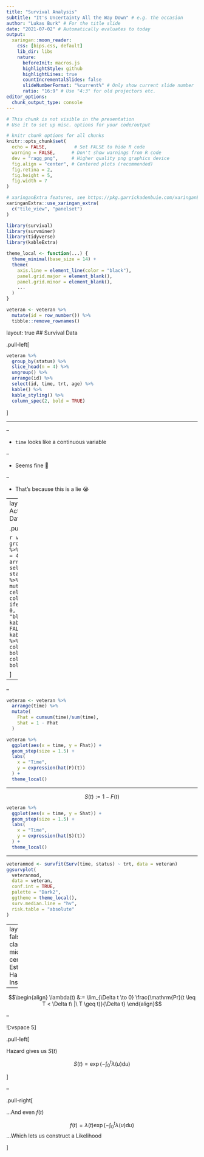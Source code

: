 ```yaml
---
title: "Survival Analysis"
subtitle: "It's Uncertainty All the Way Down" # e.g. the occasion
author: "Lukas Burk" # For the title slide
date: "2021-07-02" # Automatically evaluates to today
output:
  xaringan::moon_reader:
    css: [bips.css, default]
    lib_dir: libs
    nature:
      beforeInit: macros.js
      highlightStyle: github
      highlightLines: true
      countIncrementalSlides: false
      slideNumberFormat: "%current%" # Only show current slide number
      ratio: "16:9" # Use "4:3" for old projectors etc.
editor_options: 
  chunk_output_type: console
---
```


```r
# This chunk is not visible in the presentation
# Use it to set up misc. options for your code/output

# knitr chunk options for all chunks
knitr::opts_chunk$set(
  echo = FALSE,          # Set FALSE to hide R code
  warning = FALSE,      # Don't show warnings from R code
  dev = "ragg_png",     # Higher quality png graphics device
  fig.align = "center", # Centered plots (recommended)
  fig.retina = 2,
  fig.height = 5,
  fig.width = 7
)

# xaringanExtra features, see https://pkg.garrickadenbuie.com/xaringanExtra/
xaringanExtra::use_xaringan_extra(
  c("tile_view", "panelset")
)

library(survival)
library(survminer)
library(tidyverse)
library(kableExtra)

theme_local <- function(...) {
  theme_minimal(base_size = 14) +
  theme(
    axis.line = element_line(color = "black"),
    panel.grid.major = element_blank(),
    panel.grid.minor = element_blank(),
    ...
  )
}

veteran <- veteran %>%
  mutate(id = row_number()) %>%
  tibble::remove_rownames()
```

layout: true
## Survival Data

.pull-left[

```r
veteran %>%
  group_by(status) %>%
  slice_head(n = 4) %>%
  ungroup() %>%
  arrange(id) %>%
  select(id, time, trt, age) %>%
  kable() %>%
  kable_styling() %>%
  column_spec(2, bold = TRUE)
```

]

---

--

- `time` looks like a continuous variable

--

- Seems fine 🧐

--

- That's because this is a lie 😭


---
layout: true 
## Actual Survival Data

.pull-left[

```r
veteran %>%
  group_by(status) %>%
  slice_head(n = 4) %>%
  arrange(id) %>%
  select(id, time, status, trt, age) %>%
  head() %>%
  mutate(
    status = cell_spec(status, color = ifelse(status == 0, "red", "black"))
  ) %>%
  kable(escape = FALSE) %>%
  kable_styling() %>%
  column_spec(2, bold = TRUE) %>%
  column_spec(3, bold = TRUE)
```

]

---

--

```r
veteran <- veteran %>%
  arrange(time) %>%
  mutate(
    Fhat = cumsum(time)/sum(time),
    Shat = 1 - Fhat
  )

veteran %>%
  ggplot(aes(x = time, y = Fhat)) +
  geom_step(size = 1.5) +
  labs(
    x = "Time",
    y = expression(hat(F)(t))
  ) +
  theme_local()
```

---

$$S(t) := 1 - F(t)$$

```r
veteran %>%
  ggplot(aes(x = time, y = Shat)) +
  geom_step(size = 1.5) +
  labs(
    x = "Time",
    y = expression(hat(S)(t))
  ) +
  theme_local()
```

---

```r
veteranmod <- survfit(Surv(time, status) ~ trt, data = veteran)
ggsurvplot(
  veteranmod, 
  data = veteran,
  conf.int = TRUE,
  palette = "Dark2",
  ggtheme = theme_local(),
  surv.median.line = "hv",
  risk.table = "absolute"
)
```


---
layout: false
class: middle, center
## Estimating Hazards Instead

--

$$\begin{align}
\lambda(t) &:= \lim_{\Delta t \to 0} \frac{\mathrm{Pr}(t \leq T < \Delta t\ |\ T \geq t)}{\Delta t}
\end{align}$$

--

![:vspace 5]

.pull-left[

Hazard gives us $S(t)$

$$S(t) = \exp\left(-\int_0^t \lambda(u) \mathrm{d}u\right)$$

]

--

.pull-right[

...And even $f(t)$

$$
f(t) = \lambda(t) \exp\left(-\int_0^t \lambda(u) \mathrm{d}u\right)
$$
...Which lets us construct a Likelihood

]
